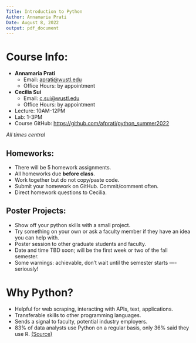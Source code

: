 ```yaml
---
Title: Introduction to Python
Author: Annamaria Prati
Date: August 8, 2022
output: pdf_document
---
```


# Course Info:

- **Annamaria Prati**
	- Email: [aprati@wustl.edu](aprati@wustl.edu)
	- Office Hours: by appointment

- **Cecilia Sui**
	- Email: [c.sui@wustl.edu](c.sui@wustl.edu)
	- Office Hours: by appointment

- Lecture: 10AM-12PM 
- Lab: 1-3PM
- Course GitHub: [https://github.com/afprati/python_summer2022](https://github.com/afprati/python_summer2022)

*All times central*

## Homeworks:

- There will be 5 homework assignments.
- All homeworks due **before class**.
- Work together but do not copy/paste code.
- Submit your homework on GitHub. Commit/comment often.
- Direct homework questions to Cecilia.

## Poster Projects:

- Show off your python skills with a small project.
- Try something on your own or ask a faculty member if they have an idea you can help with.
- Poster session to other graduate students and faculty.
- Date and time TBD soon; will be the first week or two of the fall semester.
- Some warnings: achievable, don't wait until the semester starts —- seriously!

# Why Python?

- Helpful for web scraping, interacting with APIs, text, applications.
- Transferable skills to other programming languages.
- Sends a signal to faculty, potential industry employers.
- 83% of data analysts use Python on a regular basis, only 36% said they use R. [(Source)](http://bit.ly/2XQQe8c)


